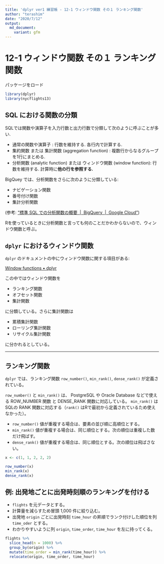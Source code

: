 ```yaml
---
title: 'dplyr ver1 練習帳 - 12-1 ウィンドウ関数 その１ ランキング関数'
author: "terashim"
date: "2020/7/12"
output:
  md_document:
    variant: gfm
---
```


# 12-1 ウィンドウ関数 その１ ランキング関数

パッケージをロード

```r
library(dplyr)
library(nycflights13)
```

## SQL における関数の分類

SQLでは関数や演算子を入力行数と出力行数で分類して次のように呼ぶことが多い.

- 通常の関数や演算子 : 行数を維持する. 各行内で計算する.
- 集約関数 または 集計関数 (aggregation function) : 複数行からなるグループを1行にまとめる.
- 分析関数 (analytic function) または ウィンドウ関数 (window function): 行数を維持する. 計算時に**他の行を参照する.**

BigQuey では、分析関数をさらに次のように分類している:

- ナビゲーション関数
- 番号付け関数
- 集計分析関数

(参考: ["標準 SQL での分析関数の概要  |  BigQuery  |  Google Cloud"](https://cloud.google.com/bigquery/docs/reference/standard-sql/analytic-function-concepts?hl=ja))

Rを使っているときに分析関数と言っても何のことだかわからないので、ウィンドウ関数と呼ぶ。

## `dplyr` におけるウィンドウ関数

`dplyr` のドキュメントの中にウィンドウ関数に関する項目がある:

[Window functions • dplyr](https://dplyr.tidyverse.org/articles/window-functions.html)

この中ではウィンドウ関数を

- ランキング関数
- オフセット関数
- 集計関数

に分類している。さらに集計関数は

- 累積集計関数
- ローリング集計関数
- リサイクル集計関数

に分かれるとしている。

---

## ランキング関数

`dplyr` では、ランキング関数
`row_number()`, `min_rank()`, `dense_rank()`
が定義されている。

`row_number()` と `min_rank()` は、 PostgreSQL や Oracle Database などで使える ROW_NUMBER 関数 と DENSE_RANK 関数に対応している。
`min_rank()` は SQLの RANK 関数に対応する（`rank()` はRで最初から定義されているため使えなかった）。

- `row_number()` 値が重複する場合は、要素の並び順に高順位とする。
- `min_rank()` 値が重複する場合は、同じ順位とする。次の順位は重複した数だけ飛ばす。
- `dense_rank()` 値が重複する場合は、同じ順位とする。次の順位は飛ばさない。

```r
x <- c(1, 1, 2, 2, 2)

row_number(x)
min_rank(x)
dense_rank(x)
```

## 例: 出発地ごとに出発時刻順のランキングを付ける

- `flights` を元データとする。
- 計算量を減らすため冒頭 1,000 件に絞り込む。
- 出発地 `origin` ごとに出発時刻 `time_hour` の昇順でランク付けした順位を列 `time_oder` とする。
- わかりやすいように列 `origin`, `time_order`, `time_hour` を左に持ってくる。

```r
flights %>% 
  slice_head(n = 1000) %>% 
  group_by(origin) %>% 
  mutate(time_order = min_rank(time_hour)) %>% 
  relocate(origin, time_order, time_hour)
```
